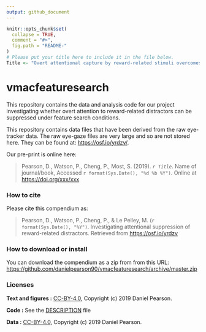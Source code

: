 ```yaml
---
output: github_document
---
```


<!-- README.md is generated from README.Rmd. Please edit that file -->

```r
knitr::opts_chunk$set(
  collapse = TRUE,
  comment = "#>",
  fig.path = "README-"
)
# Please put your title here to include it in the file below. 
Title <- "Overt attentional capture by reward-related stimuli overcomes inhibitory suppression"
```

# vmacfeaturesearch

This repository contains the data and analysis code for our project investigating whether overt attention to reward-related distractors can be suppressed under feature search conditions.

This repository contains data files that have been derived from the raw eye-tracker data. The raw eye-gaze files are very large and so are not stored here. They can be found at: <https://osf.io/yrdzv/>.

Our pre-print is online here:

> Pearson, D., Watson, P., Cheng, P., Most, S. (2019). _`r Title`_. Name of journal/book, Accessed `r format(Sys.Date(), "%d %b %Y")`. Online at <https://doi.org/xxx/xxx>


### How to cite

Please cite this compendium as:

> Pearson, D., Watson, P., Cheng, P., & Le Pelley, M. (`r format(Sys.Date(), "%Y")`. Investigating attentional suppression of reward-related distractors. Retrieved from <https://osf.io/yrdzv>

### How to download or install

You can download the compendium as a zip from from this URL: <https://github.com/danielpearson90/vmacfeaturesearch/archive/master.zip>


### Licenses

**Text and figures :**  [CC-BY-4.0](http://creativecommons.org/licenses/by/4.0/), Copyright (c) 2019 Daniel Pearson.

**Code :** See the [DESCRIPTION](DESCRIPTION) file

**Data :** [CC-BY-4.0](http://creativecommons.org/licenses/by/4.0/), Copyright (c) 2019 Daniel Pearson.


